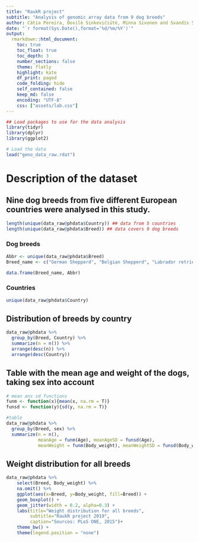 ```yaml
---
title: "RaukR project"
subtitle: "Analysis of genomic array data from 9 dog breeds"
author: Cátia Pereira, Dovilė Sinkevičiūtė, Minna Sivonen and Svandís Sæmundsdóttir
date: "`r format(Sys.Date(),format='%d/%m/%Y')`"
output:
  rmarkdown::html_document:
    toc: true
    toc_float: true
    toc_depth: 3
    number_sections: false
    theme: flatly
    highlight: kate
    df_print: paged
    code_folding: hide
    self_contained: false
    keep_md: false
    encoding: "UTF-8"
    css: ["assets/lab.css"]
---
```


```r
## Load packages to use for the data analysis
library(tidyr)
library(dplyr)
library(ggplot2)

# Load the data
load("geno_data_raw.rdat")
```


# Description of the dataset

## Nine dog breeds from five different European countries were analysed in this study.{.tabset}
```r
length(unique(data_raw@phdata$Country)) ## data from 5 countries
length(unique(data_raw@phdata$Breed)) ## data covers 9 dog breeds
```
### Dog breeds
```r
Abbr <- unique(data_raw@phdata$Breed)
Breed_name <- c("German Shepperd", "Belgian Shepperd", "Labrador retriever", "Finnish lapphund", "Newfoundland", "Dachshund", "Cavalier King Charles spaniel", "Boxer", "Doberman pinscher")

data.frame(Breed_name, Abbr)

```
### Countries
```r
unique(data_raw@phdata$Country)
```



## Distribution of breeds by country
```r
data_raw@phdata %>%
  group_by(Breed, Country) %>%
  summarize(n = n()) %>%
  arrange(desc(n)) %>%
  arrange(desc(Country))
```

## Table with the mean age and weight of the dogs, taking sex into account
```r
# mean ans sd functions
funm <- function(x){mean(x, na.rm = T)}
funsd <- function(y){sd(y, na.rm = T)}

#table
data_raw@phdata %>%
  group_by(Breed, sex) %>%
  summarize(n = n(),
            meanAge = funm(Age), meanAgeSD = funsd(Age), 
            meanWeight = funm(Body_weight), meanWeightSD = funsd(Body_weight))
```



## Weight distribution for all breeds
```r
data_raw@phdata %>% 
    select(Breed, Body_weight) %>% 
    na.omit() %>% 
    ggplot(aes(x=Breed, y=Body_weight, fill=Breed)) +
    geom_boxplot() +
    geom_jitter(width = 0.2, alpha=0.3) +
    labs(title="Weight distribution for all breeds",
         subtitle="RaukR project 2019",
         caption="Sources: PLoS ONE, 2015")+
    theme_bw() + 
    theme(legend.position = "none")
```